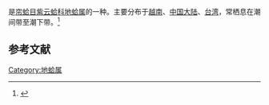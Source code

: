 {{noteTA
|T=zh-cn:斑纹地蛤; zh-tw:斑紋紫雲蛤;
|1=zh-cn:斑纹地蛤; zh-tw:斑紋紫雲蛤;
}}
{{Speciesbox
| name = 斑纹地蛤
| image = 
| image_width = 
| genus = Gari
| species = maculosa
| authority = (Lamarck, 1818)
}}
{{地区用词4|start=学名：''{{lang|la|Gari maculosa}}''|cn=斑纹地蛤|tw=斑紋紫雲蛤|as=称}}是[[帘蛤目|帘蛤目]][[紫云蛤科|紫云蛤科]][[地蛤属|地蛤属]]的一种。主要分布于[[越南|越南]]、[[中国大陆|中国大陆]]、[[台湾|台湾]]，常栖息在潮间带至潮下带。<ref>{{cite web|url=http://shell.sinica.edu.tw/chinese/shellbase_detail.php?science_no=2605|title=国际贝库：斑纹地蛤|publisher=台湾贝类资料库|accessdate=2009-08-11|archive-date=2016-03-04|archive-url=https://web.archive.org/web/20160304090213/http://shell.sinica.edu.tw/chinese/shellbase_detail.php?science_no=2605|dead-url=no}}</ref>

== 参考文献 ==
{{reflist|2}}
{{Taxonbar|from=Q13639771}}

[[Category:地蛤属|Category:地蛤属]]